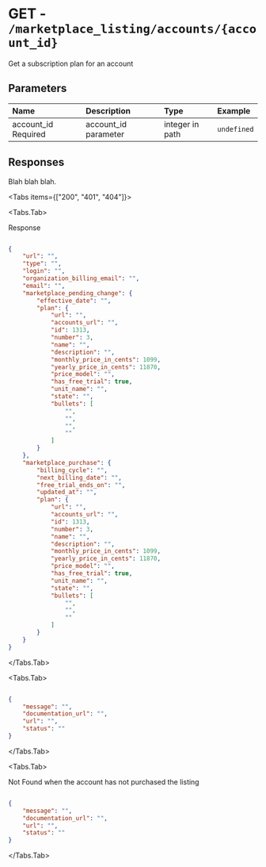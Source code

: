 
# GET - `/marketplace_listing/accounts/{account_id}`

Get a subscription plan for an account

## Parameters

| Name | Description | Type | Example |
| :---- | :---- | :---- | :---- |
| account_id <span class="bg-blue-100 text-blue-800 text-xs font-medium me-2 px-2.5 py-0.5 rounded dark:bg-blue-900 dark:text-blue-300">Required</span> | account_id parameter | integer in path | `undefined` |

## Responses

Blah blah blah.

<Tabs items={["200", "401", "404"]}>

<Tabs.Tab>

Response

```json

{
    "url": "",
    "type": "",
    "login": "",
    "organization_billing_email": "",
    "email": "",
    "marketplace_pending_change": {
        "effective_date": "",
        "plan": {
            "url": "",
            "accounts_url": "",
            "id": 1313,
            "number": 3,
            "name": "",
            "description": "",
            "monthly_price_in_cents": 1099,
            "yearly_price_in_cents": 11870,
            "price_model": "",
            "has_free_trial": true,
            "unit_name": "",
            "state": "",
            "bullets": [
                "",
                "",
                "",
                ""
            ]
        }
    },
    "marketplace_purchase": {
        "billing_cycle": "",
        "next_billing_date": "",
        "free_trial_ends_on": "",
        "updated_at": "",
        "plan": {
            "url": "",
            "accounts_url": "",
            "id": 1313,
            "number": 3,
            "name": "",
            "description": "",
            "monthly_price_in_cents": 1099,
            "yearly_price_in_cents": 11870,
            "price_model": "",
            "has_free_trial": true,
            "unit_name": "",
            "state": "",
            "bullets": [
                "",
                "",
                ""
            ]
        }
    }
}

```

</Tabs.Tab>

<Tabs.Tab>



```json

{
    "message": "",
    "documentation_url": "",
    "url": "",
    "status": ""
}

```

</Tabs.Tab>

<Tabs.Tab>

Not Found when the account has not purchased the listing

```json

{
    "message": "",
    "documentation_url": "",
    "url": "",
    "status": ""
}

```

</Tabs.Tab>

</Tabs>